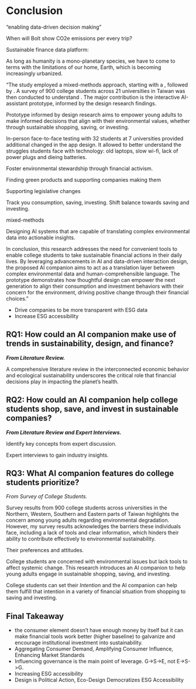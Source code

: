 # Conclusion

"enabling data-driven decision making"

When will Bolt show CO2e emissions per every trip?

Sustainable finance data platform:

As long as humanity is a mono-planetary species, we have to come to terms with the limitations of our home, Earth, which is becoming increasingly urbanized. 

"The study employed a mixed-methods approach, starting with a , followed by . A survey of 900 college students across 21 universities in Taiwan was then conducted to understand . The major contribution is the interactive AI-assistant prototype, informed by the design research findings.

Prototype informed by design research aims to empower young adults to make informed decisions that align with their environmental values, whether through sustainable shopping, saving, or investing.

In-person face-to-face testing with 32 students at 7 universities provided additional changed in the app design. It allowed to better understand the struggles students face with technology: old laptops, slow wi-fi, lack of power plugs and dieing batteries.

Foster environmental stewardship through financial activism.

Finding green products and supporting companies making them

Supporting legislative changes

Track you consumption, saving, investing. Shift balance towards saving and investing.

mixed-methods

Designing AI systems that are capable of translating complex environmental data into actionable insights.

In conclusion, this research addresses the need for convenient tools to enable college students to take sustainable financial actions in their daily lives. By leveraging advancements in AI and data-driven interaction design, the proposed AI companion aims to act as a translation layer between complex environmental data and human-comprehensible language. The prototype demonstrates how thoughtful design can empower the next generation to align their consumption and investment behaviors with their concern for the environment, driving positive change through their financial choices."

-   Drive companies to be more transparent with ESG data
-   Increase ESG accessibility

## RQ1: How could an AI companion make use of trends in sustainability, design, and finance?

***From Literature Review.***

A comprehensive literature review in the interconnected economic behavior and ecological sustainability underscores the critical role that financial decisions play in impacting the planet's health.

## RQ2: How could an AI companion help college students shop, save, and invest in sustainable companies?

***From Literature Review and Expert Interviews.***

Identify key concepts from expert discussion.

Expert interviews to gain industry insights.

## RQ3: What AI companion features do college students prioritize?

*From Survey of College Students.*

Survey results from 900 college students across universities in the Northern, Western, Southern and Eastern parts of Taiwan highlights the concern among young adults regarding environmental degradation. However, my survey results acknowledges the barriers these individuals face, including a lack of tools and clear information, which hinders their ability to contribute effectively to environmental sustainability.

Their preferences and attitudes.

College students are concerned with environmental issues but lack tools to affect systemic change. This research introduces an AI companion to help young adults engage in sustainable shopping, saving, and investing.

College students can set their *Intention* and the AI companion can help them fulfill that intention in a variety of financial situation from shopping to saving and investing.

## Final Takeaway

-   the consumer element doesn't have enough money by itself but it can make financial tools work better (higher baseline) to galvanize and encourage institutional investment into sustainability.
-   Aggregating Consumer Demand, Amplifying Consumer Influence, Enhancing Market Standards
-   Influencing governance is the main point of leverage. G-\>S-\>E, not E-\>S-\>G.
-   Increasing ESG accessibility
-   Design is Political Action, Eco-Design Democratizes ESG Accessibility